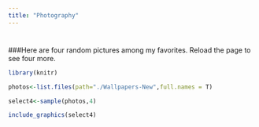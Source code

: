 ```yaml
---
title: "Photography"
---
```


# 

###Here are four random pictures among my favorites. Reload the page to see four more.

``` r
library(knitr)

photos<-list.files(path="./Wallpapers-New",full.names = T)

select4<-sample(photos,4)

include_graphics(select4)
```


